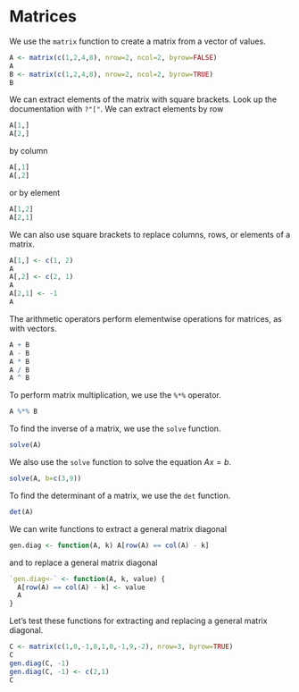 # Matrices

We use the `matrix` function to create a matrix from a vector of values.

```r
A <- matrix(c(1,2,4,8), nrow=2, ncol=2, byrow=FALSE)
A
B <- matrix(c(1,2,4,8), nrow=2, ncol=2, byrow=TRUE)
B
```

We can extract elements of the matrix with square brackets.
Look up the documentation with `?"["`.
We can extract elements by row
```r
A[1,]
A[2,]
```

by column

```r
A[,1]
A[,2]
```

or by element

```r
A[1,2]
A[2,1]
```

We can also use square brackets to replace columns, rows, or elements of a matrix.

```r
A[1,] <- c(1, 2)
A
A[,2] <- c(2, 1)
A
A[2,1] <- -1
A
```

The arithmetic operators perform elementwise operations for matrices, as with vectors.
```r
A + B
A - B
A * B
A / B
A ^ B
```

To perform matrix multiplication, we use the `%*%` operator.
```r
A %*% B
```

To find the inverse of a matrix, we use the `solve` function.
```r
solve(A)
```

We also use the `solve` function to solve the equation $Ax = b$.
```r
solve(A, b=c(3,9))
```

To find the determinant of a matrix, we use the `det` function.
```r
det(A)
```

We can write functions to extract a general matrix diagonal
```r
gen.diag <- function(A, k) A[row(A) == col(A) - k]
```

and to replace a general matrix diagonal
```r
`gen.diag<-` <- function(A, k, value) {
  A[row(A) == col(A) - k] <- value
  A
}
```

Let's test these functions for extracting and replacing a general matrix diagonal.
```r
C <- matrix(c(1,0,-1,8,1,0,-1,9,-2), nrow=3, byrow=TRUE)
C
gen.diag(C, -1)
gen.diag(C, -1) <- c(2,1)
C
```
